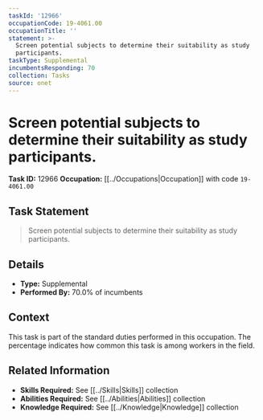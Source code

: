 ```yaml
---
taskId: '12966'
occupationCode: 19-4061.00
occupationTitle: ''
statement: >-
  Screen potential subjects to determine their suitability as study
  participants.
taskType: Supplemental
incumbentsResponding: 70
collection: Tasks
source: onet
---
```

# Screen potential subjects to determine their suitability as study participants.

**Task ID:** 12966
**Occupation:** [[../Occupations|Occupation]] with code `19-4061.00`

## Task Statement

> Screen potential subjects to determine their suitability as study participants.

## Details

- **Type:** Supplemental
- **Performed By:** 70.0% of incumbents

## Context

This task is part of the standard duties performed in this occupation. The percentage indicates how common this task is among workers in the field.

## Related Information

- **Skills Required:** See [[../Skills|Skills]] collection
- **Abilities Required:** See [[../Abilities|Abilities]] collection
- **Knowledge Required:** See [[../Knowledge|Knowledge]] collection
